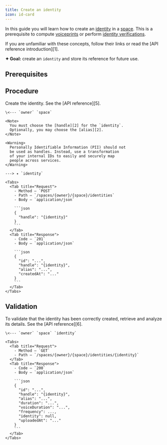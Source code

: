 ```yaml
---
title: Create an identity
icon: id-card
---
```


In this guide you will learn how to create an [identity][4]
in a [space][3]. This is a prerequisite to compute [voiceprints][7]
or perform [identity verifications][8].

<Tip>
  If you are unfamiliar with these concepts, follow their
  links or read the [API reference introduction][1].
</Tip>

**✦ Goal:** create an `identity` and store its reference for
future use.

## Prerequisites

<Steps>
  <Snippet file="prerequisites/set-up-your-http-client.mdx" />
  <Snippet file="prerequisites/authenticate-using-your-credentials-or-api-keys.mdx" />
  <Snippet file="prerequisites/gain-access-to-a-space.mdx" />
  <Step icon="arrow-down"></Step>
</Steps>

## Procedure

<Steps>
  <Step title="Create the identity">
    Create the identity.  See the [API reference][5].

    \<--- `owner` `space`

    <Note>
      You must choose the [handle][2] for the `identity`.
      Optionally, you may choose the [alias][2].
    </Note>

    <Warning>
      Personally Identifiable Information (PII) should not
      be used as handles. Instead, use a transformation
      of your internal IDs to easily and securely map
      people across services.
    </Warning>

    ---> ✦ `identity`

    <Tabs>
      <Tab title="Request">
        - Method — `POST`
        - Path — `/spaces/{owner}/{space}/identities`
        - Body — `application/json`

        ```json
        {
          "handle": "{identity}"
        }
        ```
      </Tab>
      <Tab title="Response">
        - Code — `201`
        - Body — `application/json`

        ```json
        {
          "id": "...",
          "handle": "{identity}",
          "alias": "...",
          "createdAt": "..."
        }
        ```
      </Tab>
    </Tabs>
  </Step>
  <Step icon="arrow-down"></Step>
</Steps>

## Validation

<Steps>
  <Step title="Validate the identity details">
    To validate that the identity has been correctly created,
    retrieve and analyze its details. See the [API reference][6].

    \<--- `owner` `space` `identity`

    <Tabs>
      <Tab title="Request">
        - Method — `GET`
        - Path — `/spaces/{owner}/{space}/identities/{identity}`
      </Tab>
      <Tab title="Response">
        - Code — `200`
        - Body — `application/json`

        ```json
        {
          "id": "...",
          "handle": "{identity}",
          "alias": "...",
          "duration": "...",
          "voiceDuration": "...",
          "frequency": ...,
          "identity": null,
          "uploadedAt": "..."
        }
        ```
      </Tab>
    </Tabs>
  </Step>
  <Step icon="party-horn"></Step>
</Steps>

[1]: /api-reference/introduction
[2]: /api-reference/ids-handles-and-aliases
[3]: /api-reference/spaces
[4]: /api-reference/identities
[5]: /api-reference/identities/create
[6]: /api-reference/identities/get
[7]: /api-reference/voiceprints
[8]: /api-reference/identity-verifications
